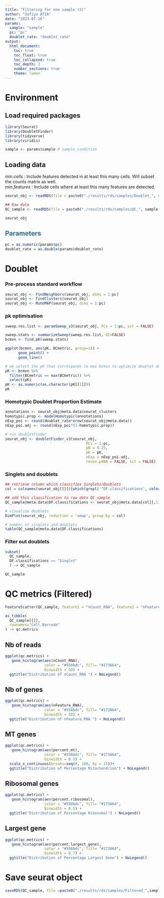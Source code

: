 ```yaml
---
title: "Filtering for one sample (2)"
author: "Safiya ATIA"
date: "2023-07-26"
params:
  sample: "sample"
  pc: "pc"
  doublet_rate: "doublet_rate"
output:
  html_document:
    toc: true
    toc_float: true
    toc_collapsed: true
    toc_depth: 3
    number_sections: true
    theme: lumen
---
```


# Environment  
## Load required packages  
```r
library(Seurat)
library(DoubletFinder)
library(tidyverse)
library(viridis)
```

```r
sample <- params$sample # sample_condition
```

## Loading data  
*min.cells* : Include features detected in at least this many cells. Will subset the counts matrix as well.  
*min.features* : Include cells where at least this many features are detected.  

```r
seurat_obj <- readRDS(file = paste0("./results/rds/samples/Doublet_", sample, ".rds"))

## Raw data
QC_sample <- readRDS(file = paste0("./results/rds/samples/QC_", sample, ".rds"))

seurat_obj                  
```

##  <span style="color:#296d98;"> Parameters </span>  
```r
pc = as.numeric(params$pc)
doublet_rate = as.double(params$doublet_rate)
```

# Doublet
### Pre-process standard workflow  
```r
seurat_obj <- FindNeighbors(seurat_obj, dims = 1:pc)
seurat_obj <- FindClusters(seurat_obj)
seurat_obj <- RunUMAP(seurat_obj, dims = 1:pc)
```

### pk optimisation  
```r
sweep.res.list <- paramSweep_v3(seurat_obj, PCs = 1:pc, sct = FALSE)
```
```r
sweep.stats <- summarizeSweep(sweep.res.list, GT=FALSE)
bcmvn <- find.pK(sweep.stats)
```
```r
ggplot(bcmvn, aes(pK, BCmetric, group=1)) +
      geom_point() +
      geom_line()

# we select the pK that corresponds to max bcmvn to optimize doublet detection 
pK <- bcmvn %>%
  filter(BCmetric == max(BCmetric)) %>%
  select(pK) 
pK <- as.numeric(as.character(pK[[1]]))
pK
```

### Homotypic Doublet Proportion Estimate 
```r
annotations <- seurat_obj@meta.data$seurat_clusters
homotypic.prop <- modelHomotypic(annotations)
nExp_poi <- round(doublet_rate*nrow(seurat_obj@meta.data))  
nExp_poi.adj <- round(nExp_poi*(1-homotypic.prop))

# run doubletFinder 
seurat_obj <- doubletFinder_v3(seurat_obj, 
                                     PCs = 1:pc, 
                                     pN = 0.25, 
                                     pK = pK, 
                                     nExp = nExp_poi.adj,
                                     reuse.pANN = FALSE, sct = FALSE)
```

### Singlets and doublets  
```r
## retrieve column which classifies Singlets/Doublets
col = colnames(seurat_obj[[]])[which(grepl('^DF.classifications', colnames(seurat_obj[[]])) ==TRUE )]

## add this classification to raw data QC_sample
QC_sample@meta.data$DF.classifications <- seurat_obj@meta.data[col][,1]
```

```r
# visualize doublets
DimPlot(seurat_obj, reduction = 'umap', group.by = col)

# number of singlets and doublets
table(QC_sample@meta.data$DF.classifications)
```

### Filter out doublets
```r
subset(
  QC_sample,
  DF.classifications == "Singlet"
  ) -> QC_sample

QC_sample
```

# QC metrics (Filtered)
```r
FeatureScatter(QC_sample, feature1 = "nCount_RNA", feature2 = "nFeature_RNA") + geom_smooth(method = 'lm')
```

```r
as_tibble(
  QC_sample[[]],
  rownames="Cell.Barcode"
) -> qc.metrics
```

## Nb of reads   
```r
ggplot(qc.metrics) + 
   geom_histogram(aes(nCount_RNA), 
                  color = "#558bdc", fill= "#173664",
                  binwidth = 50) + 
  ggtitle("Distribution of nCount_RNA ") + NoLegend()
```

## Nb of genes  
```r
ggplot(qc.metrics) + 
   geom_histogram(aes(nFeature_RNA), 
                  color = "#558bdc", fill= "#173664",
                  binwidth = 50) + 
  ggtitle("Distribution of nFeature_RNA ") + NoLegend()
```
## MT genes  
```r
ggplot(qc.metrics) + 
   geom_histogram(aes(percent.mt), 
                  color = "#558bdc", fill= "#173664",
                  binwidth = 0.5) + 
  scale_x_continuous(breaks=seq(0, 100, by = 15))+
  ggtitle("Distribution of Percentage Mitochondrion") + NoLegend()
```

## Ribosomal genes  
```r
ggplot(qc.metrics) + 
   geom_histogram(aes(percent.ribosomal), 
                  color = "#558bdc", fill= "#173664",
                  binwidth = 0.5) + 
  ggtitle("Distribution of Percentage Ribosomal") + NoLegend()
```

## Largest gene  
```r
ggplot(qc.metrics) + 
   geom_histogram(aes(percent.largest_gene), 
                  color = "#558bdc", fill= "#173664",
                  binwidth = 0.7) + 
  ggtitle("Distribution of Percentage Largest Gene") + NoLegend()
```
 
# Save seurat object  
```r
saveRDS(QC_sample, file =paste0("./results/rds/samples/Filtered_",sample,".rds"))
```